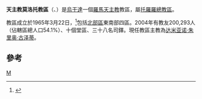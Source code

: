 {{Infobox Roman Catholic diocese
|Roman Catholic Diocese of = 天主教莫洛托教區
|Latin name of diocese = Dioecesis Morotoënsis
|image = Uganda - Diocesi di Moroto.png
|caption =
|location =烏干達
|territory =北部區四區
|population = 200,293

|rite = 拉丁禮
|patron = 
|province = 托羅羅
|established = 1965年
|cathedral =聖母元后主教座堂
|副主教座堂 =
|leadership = 主教
|website =
|教宗 = 
|metropolitan =
|ordinary = 达米亚诺·朱里奥·古泽蒂

|coadjutor bishop =
|emeritus =亨利·阿帕罗亚曼·桑童戈

}}

'''天主教莫洛托教區'''（{{lang-la|Dioecesis Morotoënsis}}、{{lang-en|Diocese of Moroto}}）是[[烏干達|烏干達]]一個[[羅馬天主教|羅馬天主教]]教區，屬[[天主教托羅羅總教區|托羅羅總教區]]。

教區成立於1965年3月22日，<ref>{{Cite web |url=http://www.vatican.va/holy_father/paul_vi/apost_constitutions/documents/hf_p-vi_apc_19650322_morotoensis_lt.html |title=成立教區的宗座憲令 |access-date=2014-02-24 |archive-date=2014-02-27 |archive-url=https://web.archive.org/web/20140227222357/http://www.vatican.va/holy_father/paul_vi/apost_constitutions/documents/hf_p-vi_apc_19650322_morotoensis_lt.html |dead-url=no }}</ref>包括[[北部區_(烏干達)|北部區]]東南部四區。2004年有教友200,293人（佔轄區總人口54.1%）、十個堂區、三十八名司鐸。現任教區主教為[[达米亚诺·朱里奥·古泽蒂|达米亚诺·朱里奥·古泽蒂]]。

==參考==
{{reflist}}
[[Category:烏干達天主教教區|M]]
{{烏干達天主教教區}}